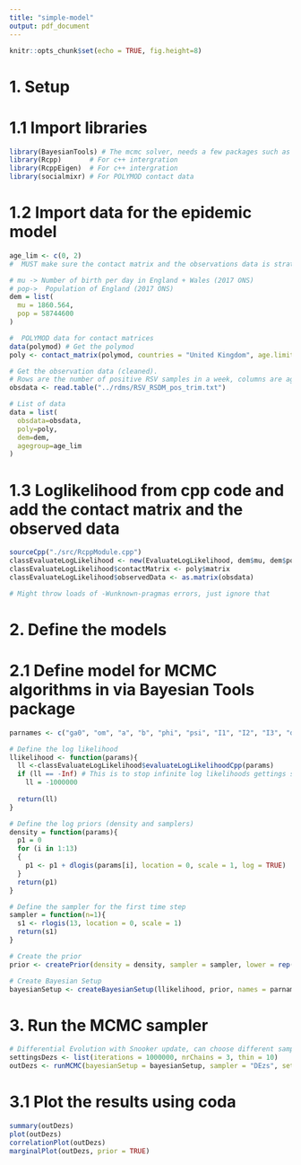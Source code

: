 ```yaml
---
title: "simple-model"
output: pdf_document
---
```


```r
knitr::opts_chunk$set(echo = TRUE, fig.height=8)
```

# 1. Setup 
# 1.1 Import libraries

```r
library(BayesianTools) # The mcmc solver, needs a few packages such as coda
library(Rcpp)       # For c++ intergration
library(RcppEigen)  # For c++ intergration
library(socialmixr) # For POLYMOD contact data
```

# 1.2 Import data for the epidemic model
```r

age_lim <- c(0, 2) 
#  MUST make sure the contact matrix and the observations data is stratified by the right age groups

# mu -> Number of birth per day in England + Wales (2017 ONS)
# pop->  Population of England (2017 ONS)
dem = list(
  mu = 1860.564,
  pop = 58744600
)

#  POLYMOD data for contact matrices
data(polymod) # Get the polymod
poly <- contact_matrix(polymod, countries = "United Kingdom", age.limits = age_lim, symmetric = TRUE)

# Get the observation data (cleaned). 
# Rows are the number of positive RSV samples in a week, columns are age group. Number or rows is 364 (7 years of data from 2010 -> 2017)
obsdata <- read.table("../rdms/RSV_RSDM_pos_trim.txt")

# List of data
data = list(
  obsdata=obsdata,
  poly=poly,
  dem=dem,
  agegroup=age_lim
)

```

# 1.3 Loglikelihood from cpp code and add the contact matrix and the observed data

```r

sourceCpp("./src/RcppModule.cpp")
classEvaluateLogLikelihood <- new(EvaluateLogLikelihood, dem$mu, dem$pop, age_lim)
classEvaluateLogLikelihood$contactMatrix <- poly$matrix
classEvaluateLogLikelihood$observedData <- as.matrix(obsdata)

# Might throw loads of -Wunknown-pragmas errors, just ignore that

```

# 2. Define the models 
# 2.1 Define model for MCMC algorithms in via  Bayesian Tools package
```r

parnames <- c("ga0", "om", "a", "b", "phi", "psi", "I1", "I2", "I3", "d1", "ep1", "ep2", "alpha") # list of parameters to be fitted

# Define the log likelihood
llikelihood <- function(params){
  ll <-classEvaluateLogLikelihood$evaluateLogLikelihoodCpp(params)
  if (ll == -Inf) # This is to stop infinite log likelihoods gettings stuck
    ll = -1000000
  
  return(ll)
}

# Define the log priors (density and samplers)
density = function(params){
  p1 = 0
  for (i in 1:13)
  {
    p1 <- p1 + dlogis(params[i], location = 0, scale = 1, log = TRUE)
  }
  return(p1)
}

# Define the sampler for the first time step
sampler = function(n=1){
  s1 <- rlogis(13, location = 0, scale = 1)
  return(s1)
}

# Create the prior
prior <- createPrior(density = density, sampler = sampler, lower = rep(-1000, 13), upper = rep(1000, 13)) # lower are the lower bounds of the prior and upper are the upper bounds of the prior

# Create Bayesian Setup
bayesianSetup <- createBayesianSetup(llikelihood, prior, names = parnames)

```



# 3. Run the MCMC sampler
```r
# Differential Evolution with Snooker update, can choose different samplers, see
settingsDezs <- list(iterations = 1000000, nrChains = 3, thin = 10)
outDezs <- runMCMC(bayesianSetup = bayesianSetup, sampler = "DEzs", settings = settingsDezs) # Standard function in Bayesian tools

```
# 3.1 Plot the results using coda
```r

summary(outDezs)
plot(outDezs)
correlationPlot(outDezs)
marginalPlot(outDezs, prior = TRUE)

```